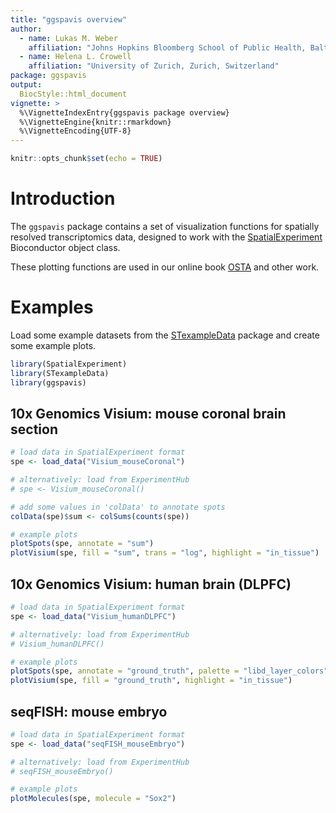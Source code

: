 ```yaml
---
title: "ggspavis overview"
author: 
  - name: Lukas M. Weber
    affiliation: "Johns Hopkins Bloomberg School of Public Health, Baltimore, USA"
  - name: Helena L. Crowell
    affiliation: "University of Zurich, Zurich, Switzerland"
package: ggspavis
output: 
  BiocStyle::html_document
vignette: >
  %\VignetteIndexEntry{ggspavis package overview}
  %\VignetteEngine{knitr::rmarkdown}
  %\VignetteEncoding{UTF-8}
---
```


```r
knitr::opts_chunk$set(echo = TRUE)
```


# Introduction

The `ggspavis` package contains a set of visualization functions for spatially resolved transcriptomics data, designed to work with the [SpatialExperiment](https://bioconductor.org/packages/SpatialExperiment) Bioconductor object class.

These plotting functions are used in our online book [OSTA](https://lmweber.org/OSTA-book/) and other work.


# Examples

Load some example datasets from the [STexampleData](https://bioconductor.org/packages/STexampleData) package and create some example plots.

```r
library(SpatialExperiment)
library(STexampleData)
library(ggspavis)
```


## 10x Genomics Visium: mouse coronal brain section

```r
# load data in SpatialExperiment format
spe <- load_data("Visium_mouseCoronal")

# alternatively: load from ExperimentHub
# spe <- Visium_mouseCoronal()
```

```r
# add some values in 'colData' to annotate spots
colData(spe)$sum <- colSums(counts(spe))

# example plots
plotSpots(spe, annotate = "sum")
plotVisium(spe, fill = "sum", trans = "log", highlight = "in_tissue")
```


## 10x Genomics Visium: human brain (DLPFC)

```r
# load data in SpatialExperiment format
spe <- load_data("Visium_humanDLPFC")

# alternatively: load from ExperimentHub
# Visium_humanDLPFC()
```

```r
# example plots
plotSpots(spe, annotate = "ground_truth", palette = "libd_layer_colors")
plotVisium(spe, fill = "ground_truth", highlight = "in_tissue")
```


## seqFISH: mouse embryo

```r
# load data in SpatialExperiment format
spe <- load_data("seqFISH_mouseEmbryo")

# alternatively: load from ExperimentHub
# seqFISH_mouseEmbryo()
```

```r
# example plots
plotMolecules(spe, molecule = "Sox2")
```

